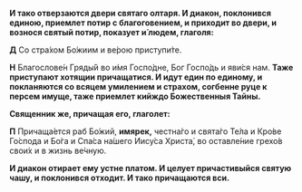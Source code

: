 **И тако отверзаются двери святаго олтаря. И диакон, поклонився единою, приемлет потир с благоговением, и приходит во двери, и вознося святый потир, показует и́ людем, глаголя:**

**Д** Со стра́хом Бо́жиим и ве́рою приступи́те.

**Н** Благослове́н Гряды́й во и́мя Госпо́дне, Бог Госпо́дь и яви́ся нам.
**Таже приступают хотящии причащатися. И идут един по единому, и покланяются со всяцем умилением и страхом, согбенне руце к персем имуще, таже приемлет кийждо Божественныя Тайны.**

**Священник же, причащая его, глаголет:**

**П** Причаща́ется раб Бо́жий, **имярек,** честна́го и свята́го Те́ла и Кро́ве Го́спода и Бо́га и Спа́са на́шего Иису́са Христа́, во оставле́ние грехо́в свои́х и в жизнь ве́чную.

**И диакон отирает ему устне платом. И целует причастивыйся святую чашу, и поклонився отходит. И тако причащаются вси.**
